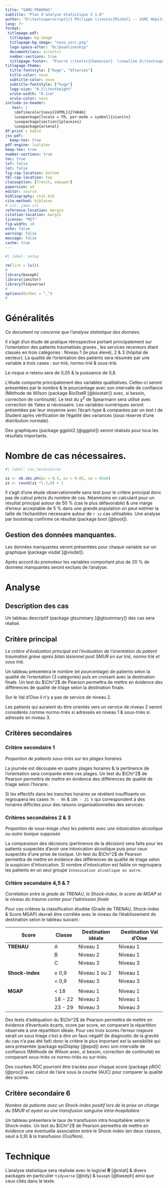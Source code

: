 ```yaml
---
title: "SAMU-TRAUMAS"
subtitle: "Plan d'analyse Statistique V 1.0"
author: "D\\textsuperscript{r} Philippe \\textsc{Michel} -- USRC Hôpital NOVO"
lang: fr
format:
 titlepage-pdf:
  titlepage: bg-image
  titlepage-bg-image: "novo_usrc.png"
  logo-space-after: "0\\baselineskip"
  documentclass: scrartcl
  number-sections: true
  titlepage-footer:  "Pierre \\textsc{Chenevier}  \\newline D\\textsuperscript{r} Fabrice  \\textsc{Louvet} -- SAMU 95, Hôpital \\textsc{novo} (Site Pontoise)\\newline \\newline Chef de projet : M\\textsuperscript{me} Véronique \\textsc{Da Costa}\\newline \\newline Étude rétrospective de l'orientation d'un patient traumatisé grave dans le Val d'Oise. \\newline \\newline \\today"
titlepage-theme:
  title-fontstyle: ["Huge", "bfseries"]
  title-color: novo
  subtitle-color: novo
  subtitle-fontstyle: ["huge"]
  logo-size: "0.2\\textheight"
  vrule-width: "0.1cm"
  vrule-color: novo
include-in-header:
   text: |
    \definecolor{novo}{HTML}{27484b}
    \usepackage[locale = FR, per-mode = symbol]{siunitx}
    \usepackage[section]{placeins}
    \usepackage{arsenal}
df-print : kable
jss-pdf:
  keep-tex: true
pdf-engine: lualatex
keep-tex: true
number-sections: true
toc: true
lof: false
lot: false
fig-cap-location: bottom
tbl-cap-location: top
classoption: [french, a4paper]
papersize: a4
editor: source
bibliography: stat.bib
cite-method: biblatex
# csl: jama.csl
reference-location: margin
citation-location: margin
license: "MIT"
fig-width: 10
echo: false
warning: false
message: false
cache: true
---
```


```r
#| label: setup

rm(list = ls())
#
library(baseph)
library(janitor)
library(tidyverse)
#
options(OutDec = ",")
#
```

# Généralités

*Ce document ne concerne que l'analyse statistique des données.*

Il s'agit d'un étude de pratique rétrospective portant principalement sur l'orientation des patients traumatisés graves , les services receveurs étant classés en trois catégories : Niveau 1 (le plus élevé), 2 & 3 (hôpital de secteur). La qualité de l'orientation des patients sera résumée par une variable à trois cases : sur-trié, normo-trié & sous-trié.

Le risque $\alpha$ retenu sera de 0,05 & la puissance de 0,8.

L'étude comporte principalement des variables qualitatives. Celles-ci seront présentées par le nombre & le pourcentage avec son intervalle de confiance (Méthode de Wilson (package BioStatR [@biostatr]) avec, si besoin, correction de continuité).  Le test du $\chi^2$ de Spearmann sera utilisé avec correction de Yates si nécessaire. Les variables numériques seront présentées par leur moyenne avec l'écart-type  & comparées par un test t de Student après vérification de l'égalité des variances (sous réserve d'une distribution normale).

Des graphiques (package ggplot2 [@ggplot]) seront réalisés pour tous les résultats importants. 

# Nombre de cas nécessaires.

```r
#| label: cas_necessaires

zz <- nb.obs.ph(px = 0.5, ex = 0.05, np = 65e6)
zz <- round(zz *1.2,0) + 1
```

Il s'agit d'une étude observationnelle sans test pour le critère principal donc pas de calcul précis du nombre de cas. Néanmoins en calculant pour un résultat principal autour de 50 % (cas le plus défavorable) & une marge d'erreur acceptable de 5 % dans une grande population on peut estimer la taille de l'échantillon nécessaire autour de `r zz` cas utilisables. Une analyse par bootstrap confirme ce résultat (package boot [@boot]).

## Gestion des données manquantes.

Les données manquantes seront présentées pour chaque variable sur un graphique (package visdat [@visdat]).

Après accord du promoteur les variables comportant plus de 20 % de données manquantes seront exclues de l'analyse.

# Analyse

## Description des cas

Un tableau descriptif (package gtsummary [@gtsummary]) des cas sera réalisé.

## Critère principal

*Le critère d’évaluation principal est l’évaluation de l’orientation du patient traumatisé grave après bilan lésionnel post SMUR en sur trié, normo trié et sous trié.*

Un tableau présentera le nombre (et pourcentage) de patients selon la qualité de l'orientation (3 catégories) puis en croisant avec la destination finale. Un test du $\Chi^2$ de Pearson permettra de mettre en évidence des différences de qualité de triage selon la destination finale.

::: {.callout-important}
Sur le Val d'Oise il n'y a pas de service de niveau 2. 

Les patients qui auraient du être orientés vers un service de niveau 2 seront considérés comme normo-triés si adressés en niveau 1 & sous-triés si adressés en niveau 3.
:::

\bigskip

## Critères secondaires

\bigskip

### Critère secondaire 1

*Proportion de patients sous-triés sur les plages horaires*

La journée est découpée en quatre plages horaires & la pertinence de l'orientation sera comparée entre ces plages. Un test du $\Chi^2$ de Pearson permettra de mettre en évidence des différences de qualité de triage selon l'horaire.

Si les effectifs dans les tranches horaires se révèlent insuffisants on regroupera les cases `7h - 9h` & `18h - 21 h` qui correspondent à des horaires difficiles pour des raisons organisationnelles des services.

\bigskip

### Critères secondaires 2 & 3

*Proportion de sous-triage chez les patients avec une intoxication alcoolique ou autre toxique supposée*

La comparaison des décisions (pertinence de la décision) sera faite pour les patients suspectés d'avoir une intoxication alcoolique puis pour ceux suspectés d'une prise de toxique. Un test du $\Chi^2$ de Pearson permettra de mettre en évidence des différences de qualité de triage selon la suspicion d'intoxication. Si nombre d'intoxication est faible on regroupera les patients en un seul groupe `Intoxication alcoolique ou autre`.

\bigskip

### Critère secondaire 4,5 & 7

*Corrélation entre le grade de TRENAU, le Shock-index, le score de MGAP et le niveau du trauma center pour l’admission finale*

Pour ces critères la classification étudiée (Grade de TRENAU, Shock-index & Score MGAP) devrait être corrélée avec le niveau de l'établissement de destination selon le tableau suivant :


| Score           | Classe  | Destination idéale   | Destination Val d'Oise|
|-----------------|---------|---------------|-----------------|
| **TRENAU**      | A       | Niveau 1      | Niveau 1 |
|                 | B       | Niveau 2      | Niveau 1 |
|                 | C       | Niveau 3      | Niveau 3 |
| ||||
| **Shock-index** | $\geq$ 0,9| Niveau 1 ou 2 | Niveau 1| 
|                 | $<$ 0,9  | Niveau 3 | Niveau 3 |
| ||||
| **MGAP**        | $<$ 18    | Niveau 1      | Niveau 1 |
|                 | 18 - 22 | Niveau 2      | Niveau 1 |
|                 | 23 - 29 | Niveau 3      | Niveau 3 |

\bigskip

Des tests d’adéquation du $\Chi^2$ de Pearson permettra de mettre en évidence d'éventuels écarts, score par score, en comparant la répartition observée à une répartition idéale. Pour ces trois scores l'erreur majeure serait un sous triage c'est à dire un faux négatif (le diagnostic de la gravité du cas n'a pas été fait) donc le critère le plus important est la sensibilité qui sera présentée (package epiDisplay [@epid]) avec son intervalle de confiance (Méthode de Wilson avec, si besoin, correction de continuité) en comparant sous-triés *vs* normo-triés ou sur-triés. 

Des courbes ROC pourront être tracées pour chaque score (package pROC [@proc]) avec calcul de l'aire sous la courbe (AUC) pour comparer la qualité des scores.

## Critère secondaire 6

*Nombre de patients avec un Shock-index positif lors de la prise en charge du SMUR et ayant eu une transfusion sanguine intra-hospitalière*

Un tableau présentera le taux de transfusion intra hospitalière selon le Shock-index. Un test du $\Chi^2$ de Pearson permettra de mettre en évidence une éventuelle association entre le Shock-index (en deux classes, seuil à 0,9) & la transfusion (Oui/Non).


# Technique {.appendix}

L'analyse statistique sera réalisée avec le logiciel **R** [@rstat] & divers packages en particulier `tidyverse` [@tidy]  & `baseph` [@baseph] ainsi que ceux cités dans le texte.
